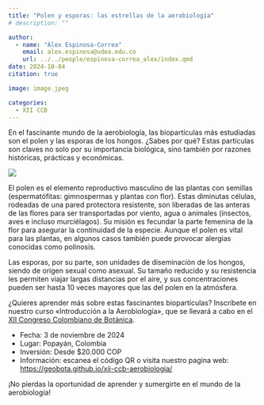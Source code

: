 ```yaml
---
title: "Polen y esporas: las estrellas de la aerobiología"
# description: ""

author: 
  - name: "Álex Espinosa-Correa"
    email: alex.espinosa@udea.edu.co
    url: ../../people/espinosa-correa_alex/index.qmd
date: 2024-10-04
citation: true

image: image.jpeg

categories:
  - XII CCB
---
```


En el fascinante mundo de la aerobiología, las biopartículas más estudiadas son el polen y las esporas de los hongos. ¿Sabes por qué? Estas partículas son claves no solo por su importancia biológica, sino también por razones históricas, prácticas y económicas.

![](image.jpeg){fig-align="center" fig-alt="Imagen promocional del curso «Introducción a la Aerobiología», que se llevará a cabo el 4 de noviembre de 2024 en Popayán, Colombia, como parte del XII Congreso Colombiano de Botánica. En la parte superior se encuentra un QR hacia geobota.github.io y el logro del congreso. En la parte izquierda se encuentra la fotografía de un grano de polen. El texto principal dice: «¿Sabías que el polen y las esporas son las partículas más estudiadas por la aerobiología? ¡Estúdialas inscribiéndote en nuestro curso! INTRODUCCIÓN A LA AEROBIOLOGÍA. Popayán, Colombia. Noviembre 4. Desde $20.000 COP. En la parte inferior se encuentran los logos de las instituciones organizadoras. "}

El polen es el elemento reproductivo masculino de las plantas con semillas (espermatófitas: gimnospermas y plantas con flor). Estas diminutas células, rodeadas de una pared protectora resistente, son liberadas de las anteras de las flores para ser transportadas por viento, agua o animales (insectos, aves e incluso murciélagos). Su misión es fecundar la parte femenina de la flor para asegurar la continuidad de la especie. Aunque el polen es vital para las plantas, en algunos casos también puede provocar alergias conocidas como polinosis.

Las esporas, por su parte, son unidades de diseminación de los hongos, siendo de origen sexual como asexual. Su tamaño reducido y su resistencia les permiten viajar largas distancias por el aire, y sus concentraciones pueden ser hasta 10 veces mayores que las del polen en la atmósfera.

¿Quieres aprender más sobre estas fascinantes biopartículas? Inscríbete en nuestro curso «Introducción a la Aerobiología», que se llevará a cabo en el [XII Congreso Colombiano de Botánica](https://congresobotanica.org).

-   Fecha: 3 de noviembre de 2024
-   Lugar: Popayán, Colombia
-   Inversión: Desde $20.000 COP
-   Información: escanea el código QR o visita nuestro pagina web: <https://geobota.github.io/xii-ccb-aerobiologia/>

¡No pierdas la oportunidad de aprender y sumergirte en el mundo de la aerobiología!
